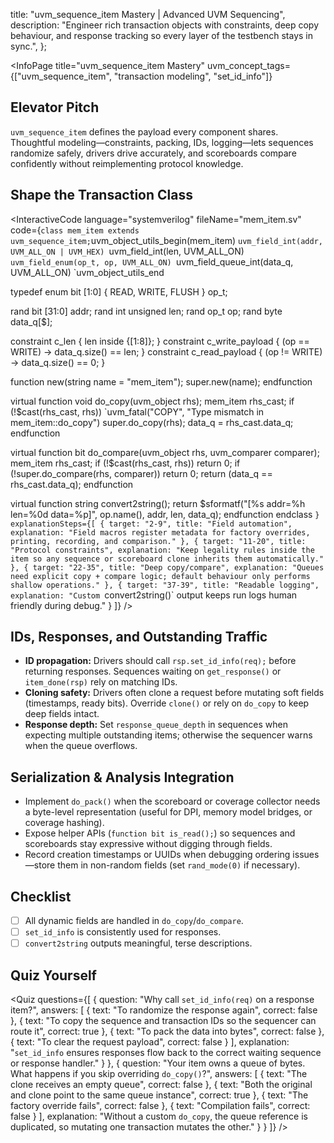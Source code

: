
  title: "uvm_sequence_item Mastery | Advanced UVM Sequencing",
  description: "Engineer rich transaction objects with constraints, deep copy behaviour, and response tracking so every layer of the testbench stays in sync.",
};

<InfoPage
  title="uvm_sequence_item Mastery"
  uvm_concept_tags={["uvm_sequence_item", "transaction modeling", "set_id_info"]}
>

  ## Elevator Pitch

  `uvm_sequence_item` defines the payload every component shares. Thoughtful modeling—constraints, packing, IDs, logging—lets sequences randomize safely, drivers drive accurately, and scoreboards compare confidently without reimplementing protocol knowledge.

  ## Shape the Transaction Class

  <InteractiveCode
    language="systemverilog"
    fileName="mem_item.sv"
    code={`
class mem_item extends uvm_sequence_item;
  `uvm_object_utils_begin(mem_item)
    `uvm_field_int(addr, UVM_ALL_ON | UVM_HEX)
    `uvm_field_int(len,  UVM_ALL_ON)
    `uvm_field_enum(op_t, op, UVM_ALL_ON)
    `uvm_field_queue_int(data_q, UVM_ALL_ON)
  `uvm_object_utils_end

  typedef enum bit [1:0] { READ, WRITE, FLUSH } op_t;

  rand bit [31:0] addr;
  rand int unsigned len;
  rand op_t op;
  rand byte data_q[$];

  constraint c_len { len inside {[1:8]}; }
  constraint c_write_payload { (op == WRITE) -> data_q.size() == len; }
  constraint c_read_payload  { (op != WRITE) -> data_q.size() == 0; }

  function new(string name = "mem_item");
    super.new(name);
  endfunction

  virtual function void do_copy(uvm_object rhs);
    mem_item rhs_cast;
    if (!$cast(rhs_cast, rhs))
      `uvm_fatal("COPY", "Type mismatch in mem_item::do_copy")
    super.do_copy(rhs);
    data_q = rhs_cast.data_q;
  endfunction

  virtual function bit do_compare(uvm_object rhs, uvm_comparer comparer);
    mem_item rhs_cast;
    if (!$cast(rhs_cast, rhs)) return 0;
    if (!super.do_compare(rhs, comparer)) return 0;
    return (data_q == rhs_cast.data_q);
  endfunction

  virtual function string convert2string();
    return $sformatf("[%s addr=%h len=%0d data=%p]", op.name(), addr, len, data_q);
  endfunction
endclass
    `}
    explanationSteps={[
      { target: "2-9", title: "Field automation", explanation: "Field macros register metadata for factory overrides, printing, recording, and comparison." },
      { target: "11-20", title: "Protocol constraints", explanation: "Keep legality rules inside the item so any sequence or scoreboard clone inherits them automatically." },
      { target: "22-35", title: "Deep copy/compare", explanation: "Queues need explicit copy + compare logic; default behaviour only performs shallow operations." },
      { target: "37-39", title: "Readable logging", explanation: "Custom `convert2string()` output keeps run logs human friendly during debug." }
    ]}
  />

  ## IDs, Responses, and Outstanding Traffic

  - **ID propagation:** Drivers should call `rsp.set_id_info(req);` before returning responses. Sequences waiting on `get_response()` or `item_done(rsp)` rely on matching IDs.
  - **Cloning safety:** Drivers often clone a request before mutating soft fields (timestamps, ready bits). Override `clone()` or rely on `do_copy` to keep deep fields intact.
  - **Response depth:** Set `response_queue_depth` in sequences when expecting multiple outstanding items; otherwise the sequencer warns when the queue overflows.

  ## Serialization & Analysis Integration

  - Implement `do_pack()` when the scoreboard or coverage collector needs a byte-level representation (useful for DPI, memory model bridges, or coverage hashing).
  - Expose helper APIs (`function bit is_read();`) so sequences and scoreboards stay expressive without digging through fields.
  - Record creation timestamps or UUIDs when debugging ordering issues—store them in non-random fields (set `rand_mode(0)` if necessary).

  ## Checklist

  - [ ] All dynamic fields are handled in `do_copy`/`do_compare`.
  - [ ] `set_id_info` is consistently used for responses.
  - [ ] `convert2string` outputs meaningful, terse descriptions.

  ## Quiz Yourself

  <Quiz questions={[
    {
      question: "Why call `set_id_info(req)` on a response item?",
      answers: [
        { text: "To randomize the response again", correct: false },
        { text: "To copy the sequence and transaction IDs so the sequencer can route it", correct: true },
        { text: "To pack the data into bytes", correct: false },
        { text: "To clear the request payload", correct: false }
      ],
      explanation: "`set_id_info` ensures responses flow back to the correct waiting sequence or response handler." }
    },
    {
      question: "Your item owns a queue of bytes. What happens if you skip overriding `do_copy()`?",
      answers: [
        { text: "The clone receives an empty queue", correct: false },
        { text: "Both the original and clone point to the same queue instance", correct: true },
        { text: "The factory override fails", correct: false },
        { text: "Compilation fails", correct: false }
      ],
      explanation: "Without a custom `do_copy`, the queue reference is duplicated, so mutating one transaction mutates the other." }
    }
  ]} />

</InfoPage>
